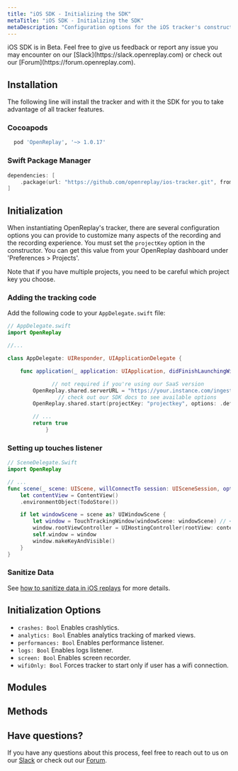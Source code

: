 ```yaml
---
title: "iOS SDK - Initializing the SDK"
metaTitle: "iOS SDK - Initializing the SDK"
metaDescription: "Configuration options for the iOS tracker's constructor method"
---
```


<Aside type="caution">
	iOS SDK is in Beta. Feel free to give us feedback or report any issue you may encounter on our [Slack](https://slack.openreplay.com) or check out our [Forum](https://forum.openreplay.com).
</Aside>

## Installation

The following line will install the tracker and with it the SDK for you to take advantage of all tracker features.

### Cocoapods

```ruby
  pod 'OpenReplay', '~> 1.0.17'
```

### Swift Package Manager

```swift
dependencies: [
    .package(url: "https://github.com/openreplay/ios-tracker.git", from: "1.0.17"),
]
```

## Initialization

When instantiating OpenReplay's tracker, there are several configuration options you can provide to customize many aspects of the recording and the recording experience. You must set the `projectKey` option in the constructor. You can get this value from your OpenReplay dashboard under 'Preferences > Projects'.

<Aside type="tip">
	Note that if you have multiple projects, you need to be careful which project key you choose.
</Aside>


### Adding the tracking code

Add the following code to your `AppDelegate.swift` file:

```swift
// AppDelegate.swift
import OpenReplay

//...

class AppDelegate: UIResponder, UIApplicationDelegate {

    func application(_ application: UIApplication, didFinishLaunchingWithOptions launchOptions: [UIApplication.LaunchOptionsKey: Any]?) -> Bool {

			  // not required if you're using our SaaS version
        OpenReplay.shared.serverURL = "https://your.instance.com/ingest"
				// check out our SDK docs to see available options
        OpenReplay.shared.start(projectKey: "projectkey", options: .defaults)

        // ...
        return true
			}
```

### Setting up touches listener

```swift
// SceneDelegate.Swift
import OpenReplay

// ...
func scene(_ scene: UIScene, willConnectTo session: UISceneSession, options connectionOptions: UIScene.ConnectionOptions) {
	let contentView = ContentView()
	.environmentObject(TodoStore())

	if let windowScene = scene as? UIWindowScene {
		let window = TouchTrackingWindow(windowScene: windowScene) // <<<< here
		window.rootViewController = UIHostingController(rootView: contentView)
		self.window = window
		window.makeKeyAndVisible()
	}
}
```

### Sanitize Data

See [how to sanitize data in iOS replays](/ios-sdk/sanitization) for more details.

## Initialization Options

- `crashes: Bool` Enables crashlytics.
- `analytics: Bool` Enables analytics tracking of marked views.
- `performances: Bool` Enables performance listener.
- `logs: Bool` Enables logs listener.
- `screen: Bool` Enables screen recorder.
- `wifiOnly: Bool` Forces tracker to start only if user has a wifi connection.

## Modules
<div class="grid grid-cols-12 md:grid-cols-12 gap-3 md:gap-4">
	<ORCard title="Get to know the modules of the iOS SDK" url="/ios-sdk/modules" hideIcon={true} width="100"/>
</div>

## Methods

<div class="grid grid-cols-12 md:grid-cols-12 gap-3 md:gap-4">
	<ORCard title="Get to know the methods of the iOS SDK" url="/ios-sdk/methods" hideIcon={true} width="100"/>
</div>

## Have questions?
If you have any questions about this process, feel free to reach out to us on our [Slack](https://slack.openreplay.com) or check out our [Forum](https://forum.openreplay.com).